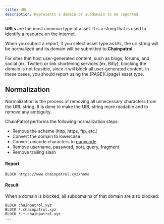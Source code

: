 ```yaml
---
title: URL
description: Represents a domain or subdomain to be reported
---
```


**URLs** are the most common type of asset. It is a string that is used to identify a resource on the Internet.

When you submit a report, if you select asset type as `URL`, the url string will be normalized and its domain will be submitted to **Chainpatrol**.

<Warning>
  For sites that host user-generated content, such as blogs, forums, and social
  (ex. Twitter) or link shortening services (ex. Bitly), blocking the domain is
  not feasible, since it will block all user-generated content. In these cases,
  you should report using the [PAGE](./page) asset type.
</Warning>

## Normalization

Normalization is the process of removing all unnecessary characters from the URL string. It is done to make the URL string more readable and to remove any ambiguity.

ChainPatrol performs the following normalization steps:

- Remove the scheme (http, https, ftp, etc.)
- Convert the domain to lowercase
- Convert unicode characters to [punycode](https://en.wikipedia.org/wiki/Punycode)
- Remove username, password, port, query, fragment
- Remove trailing slash

#### Report

```
BLOCK https://www.chainpatrol.xyz/home
```

#### Result

When a domain is blocked, all subdomains of that domain are also blocked:

```
BLOCK chainpatrol.xyz
BLOCK *.chainpatrol.xyz
BLOCK *.*.chainpatrol.xyz
...
```
